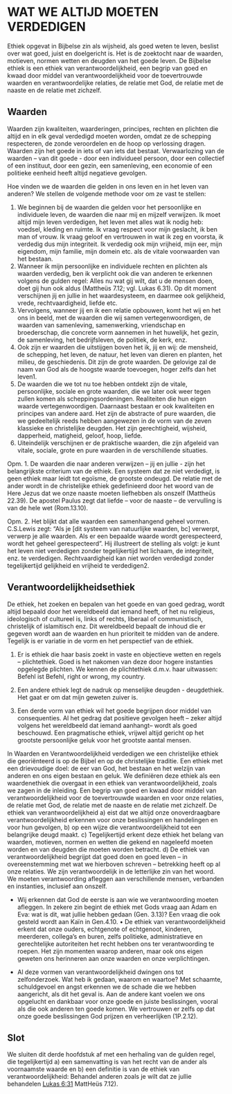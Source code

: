 # WAT WE ALTIJD MOETEN VERDEDIGEN

Ethiek opgevat in Bijbelse zin als wijsheid, als goed weten te leven, beslist over wat goed, juist en doelgericht is. Het is de zoektocht naar de waarden, motieven, normen wetten en deugden van het goede leven. De Bijbelse ethiek is een ethiek van verantwoordelijkheid, een begrip van goed en kwaad door middel van verantwoordelijkheid voor de toevertrouwde waarden en verantwoordelijke relaties, de relatie met God, de relatie met de naaste en de relatie met zichzelf.

## Waarden

Waarden zijn kwaliteiten, waarderingen, principes, rechten en plichten die altijd en in elk geval verdedigd moeten worden, omdat ze de schepping respecteren, de zonde veroordelen en de hoop op verlossing dragen. Waarden zijn het goede in iets of van iets dat bestaat. Verwaarlozing van de waarden – van dit goede - door een individueel persoon, door een collectief of een instituut, door een gezin, een samenleving, een economie of een politieke eenheid heeft altijd negatieve gevolgen.

Hoe vinden we de waarden die gelden in ons leven en in het leven van anderen? We stellen de volgende methode voor om ze vast te stellen:

1.  We beginnen bij de waarden die gelden voor het persoonlijke en individuele leven, de waarden die naar mij en mijzelf verwijzen. Ik moet altijd mijn leven verdedigen, het leven met alles wat ik nodig heb: voedsel, kleding en ruimte. Ik vraag respect voor mijn geslacht, ik ben man of vrouw. Ik vraag geloof en vertrouwen in wat ik zeg en voorsta, ik verdedig dus mijn integriteit. Ik verdedig ook mijn vrijheid, mijn eer, mijn eigendom, mijn familie, mijn domein etc. als de vitale voorwaarden van het bestaan.
2.  Wanneer ik mijn persoonlijke en individuele rechten en plichten als waarden verdedig, ben ik verplicht ook die van anderen te erkennen volgens de gulden regel: Alles nu wat gij wilt, dat u de mensen doen, doet gij hun ook aldus (Mattheüs 7.12; vgl. Lukas 6.31). Op dit moment verschijnen jij en jullie in het waardesysteem, en daarmee ook gelijkheid, vrede, rechtvaardigheid, liefde etc.
3.  Vervolgens, wanneer jij en ik een relatie opbouwen, komt het wij en het ons in beeld, met de waarden die wij samen vertegenwoordigen, de waarden van samenleving, samenwerking, vriendschap en broederschap, die concrete vorm aannemen in het huwelijk, het gezin, de samenleving, het bedrijfsleven, de politiek, de kerk, enz.
4.  Ook zijn er waarden die uitstijgen boven het ik, jij en wij: de mensheid, de schepping, het leven, de natuur, het leven van dieren en planten, het milieu, de geschiedenis. Dit zijn de grote waarden. De gelovige zal de naam van God als de hoogste waarde toevoegen, hoger zelfs dan het leven1.
5.  De waarden die we tot nu toe hebben ontdekt zijn de vitale, persoonlijke, sociale en grote waarden, die we later ook weer tegen zullen komen als scheppingsordeningen. Realiteiten die hun eigen waarde vertegenwoordigen. Daarnaast bestaan er ook kwaliteiten en principes van andere aard. Het zijn de abstracte of pure waarden, die we gedeeltelijk reeds hebben aangewezen in de vorm van de zeven klassieke en christelijke deugden. Het zijn gerechtigheid, wijsheid, dapperheid, matigheid, geloof, hoop, liefde.
6.  Uiteindelijk verschijnen er de praktische waarden, die zijn afgeleid van vitale, sociale, grote en pure waarden in de verschillende situaties.

Opm. 1. De waarden die naar anderen verwijzen – jij en jullie - zijn het belangrijkste criterium van de ethiek. Een systeem dat ze niet verdedigt, is geen ethiek maar leidt tot egoïsme, de grootste ondeugd. De relatie met de ander wordt in de christelijke ethiek gedefinieerd door het woord van de Here Jezus dat we onze naaste moeten liefhebben als onszelf (Mattheüs 22.39). De apostel Paulus zegt dat liefde – voor de naaste – de vervulling is van de hele wet (Rom.13.10).

Opm. 2. Het blijkt dat alle waarden een samenhangend geheel vormen. C.S.Lewis zegt: “Als je \[dit systeem van natuurlijke waarden, bc\] verwerpt, verwerp je alle waarden. Als er een bepaalde waarde wordt gerespecteerd, wordt het geheel gerespecteerd”. Hij illustreert de stelling als volgt: je kunt het leven niet verdedigen zonder tegelijkertijd het lichaam, de integriteit, enz. te verdedigen. Rechtvaardigheid kan niet worden verdedigd zonder tegelijkertijd gelijkheid en vrijheid te verdedigen2.

## Verantwoordelijkheidsethiek

De ethiek, het zoeken en bepalen van het goede en van goed gedrag, wordt altijd bepaald door het wereldbeeld dat iemand heeft, of het nu religieus, ideologisch of cultureel is, links of rechts, liberaal of communistisch, christelijk of islamitisch enz. Dit wereldbeeld bepaalt de inhoud die er gegeven wordt aan de waarden en hun prioriteit te midden van de andere. Tegelijk is er variatie in de vorm en het perspectief van de ethiek.

1.  Er is ethiek die haar basis zoekt in vaste en objectieve wetten en regels – plichtethiek. Goed is het nakomen van deze door hogere instanties opgelegde plichten. We kennen de plichtethiek d.m.v. haar uitwassen: Befehl ist Befehl, right or wrong, my country.

2.  Een andere ethiek legt de nadruk op menselijke deugden - deugdethiek. Het gaat er om dat mijn geweten zuiver is.

3.  Een derde vorm van ethiek wil het goede begrijpen door middel van consequenties. Al het gedrag dat positieve gevolgen heeft – zeker altijd volgens het wereldbeeld dat iemand aanhangt– wordt als goed beschouwd. Een pragmatische ethiek, vrijwel altijd gericht op het grootste persoonlijke geluk voor het grootste aantal mensen.

In Waarden en Verantwoordelijkheid verdedigen we een christelijke ethiek die georiënteerd is op de Bijbel en op de christelijke traditie. Een ethiek met een drievoudige doel: de eer van God, het bestaan en het welzijn van anderen en ons eigen bestaan en geluk. We definiëren deze ethiek als een waardenethiek die overgaat in een ethiek van verantwoordelijkheid, zoals we zagen in de inleiding. Een begrip van goed en kwaad door middel van verantwoordelijkheid voor de toevertrouwde waarden en voor onze relaties, de relatie met God, de relatie met de naaste en de relatie met zichzelf. De ethiek van verantwoordelijkheid a) eist dat we altijd onze onoverdraagbare verantwoordelijkheid erkennen voor onze beslissingen en handelingen en voor hun gevolgen, b) op een wijze die verantwoordelijkheid tot een belangrijke deugd maakt. c) Tegelijkertijd erkent deze ethiek het belang van waarden, motieven, normen en wetten die gekend en nageleefd moeten worden en van deugden die moeten worden betracht. d) De ethiek van verantwoordelijkheid begrijpt dat goed doen en goed leven – in overeenstemming met wat we hierboven schreven – betrekking heeft op al onze relaties. We zijn verantwoordelijk in de letterlijke zin van het woord. We moeten verantwoording afleggen aan verschillende mensen, verbanden en instanties, inclusief aan onszelf.

-   Wij erkennen dat God de eerste is aan wie we verantwoording moeten afleggen. In zekere zin begint de ethiek met Gods vraag aan Adam en Eva: wat is dit, wat jullie hebben gedaan (Gen. 3.13)? Een vraag die ook gesteld wordt aan Kaïn in Gen.4.10. • De ethiek van verantwoordelijkheid erkent dat onze ouders, echtgenote of echtgenoot, kinderen, meerderen, collega's en buren, zelfs politieke, administratieve en gerechtelijke autoriteiten het recht hebben ons ter verantwoording te roepen. Het zijn momenten waarop anderen, maar ook ons eigen geweten ons herinneren aan onze waarden en onze verplichtingen.

-   Al deze vormen van verantwoordelijkheid dwingen ons tot zelfonderzoek. Wat heb ik gedaan, waarom en waartoe? Met schaamte, schuldgevoel en angst erkennen we de schade die we hebben aangericht, als dit het geval is. Aan de andere kant voelen we ons opgelucht en dankbaar voor onze goede en juiste beslissingen, vooral als die ook anderen ten goede komen. We vertrouwen er zelfs op dat onze goede beslissingen God prijzen en verheerlijken (1P.2.12).

## Slot

We sluiten dit derde hoofdstuk af met een herhaling van de gulden regel, die tegelijkertijd a) een samenvatting is van het recht van de ander als voornaamste waarde en b) een definitie is van de ethiek van verantwoordelijkheid: Behandel anderen zoals je wilt dat ze jullie behandelen [Lukas 6:31](https://herzienestatenvertaling.nl/teksten/lukas/6#31) MattHeüs 7.12).
